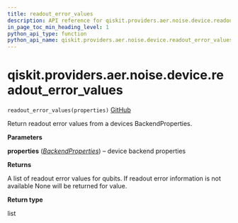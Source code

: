 ```yaml
---
title: readout_error_values
description: API reference for qiskit.providers.aer.noise.device.readout_error_values
in_page_toc_min_heading_level: 1
python_api_type: function
python_api_name: qiskit.providers.aer.noise.device.readout_error_values
---
```


# qiskit.providers.aer.noise.device.readout\_error\_values

<span id="qiskit.providers.aer.noise.device.readout_error_values" />

`readout_error_values(properties)` [GitHub](https://github.com/qiskit/qiskit-aer/tree/stable/0.8/qiskit/providers/aer/noise/device/parameters.py "view source code")

Return readout error values from a devices BackendProperties.

**Parameters**

**properties** ([*BackendProperties*](qiskit.providers.models.BackendProperties "qiskit.providers.models.BackendProperties")) – device backend properties

**Returns**

A list of readout error values for qubits. If readout error information is not available None will be returned for value.

**Return type**

list

